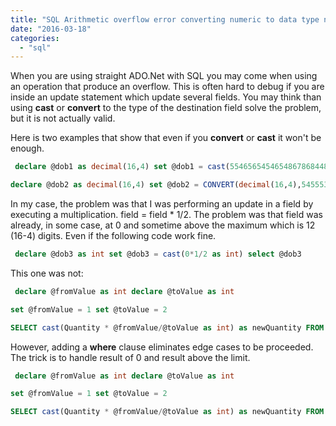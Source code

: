 ```yaml
---
title: "SQL Arithmetic overflow error converting numeric to data type numeric"
date: "2016-03-18"
categories: 
  - "sql"
---
```


When you are using straight ADO.Net with SQL you may come when using an operation that produce an overflow. This is often hard to debug if you are inside an update statement which update several fields. You may think than using **cast** or **convert** to the type of the destination field solve the problem, but it is not actually valid.

Here is two examples that show that even if you **convert** or **cast** it won't be enough.


```sql
 declare @dob1 as decimal(16,4) set @dob1 = cast(554656545465486786844864613 as decimal(16,4)) select @dob1

declare @dob2 as decimal(16,4) set @dob2 = CONVERT(decimal(16,4),5455531234268.68423224224244864613 ) select @dob2 
```


In my case, the problem was that I was performing an update in a field by executing a multiplication. field = field * 1/2. The problem was that field was already, in some case, at 0 and sometime above the maximum which is 12 (16-4) digits. Even if the following code work fine.


```sql
 declare @dob3 as int set @dob3 = cast(0*1/2 as int) select @dob3 
```


This one was not:


```sql
 declare @fromValue as int declare @toValue as int

set @fromValue = 1 set @toValue = 2

SELECT cast(Quantity * @fromValue/@toValue as int) as newQuantity FROM [Trading].[Stock] 
```


However, adding a **where** clause eliminates edge cases to be proceeded. The trick is to handle result of 0 and result above the limit.


```sql
 declare @fromValue as int declare @toValue as int

set @fromValue = 1 set @toValue = 2

SELECT cast(Quantity * @fromValue/@toValue as int) as newQuantity FROM [Trading].[Stock] WHERE Quantity > 0 AND Quantity < 999999999999 
```

